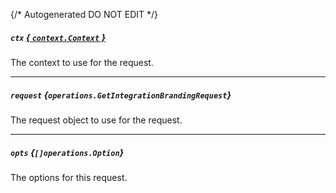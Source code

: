 {/* Autogenerated DO NOT EDIT  */}

##### `ctx` [*{ `context.Context` }*](https://pkg.go.dev/context#Context)
The context to use for the request.

---
##### `request` *{`operations.GetIntegrationBrandingRequest`}*
The request object to use for the request.

<Collapsible openLabel={Labels.showProperties} closeLabel={Labels.hideProperties}>
  <GetIntegrationBrandingRequest />
</Collapsible>

---
##### `opts` *{`[]operations.Option`}*
The options for this request.


